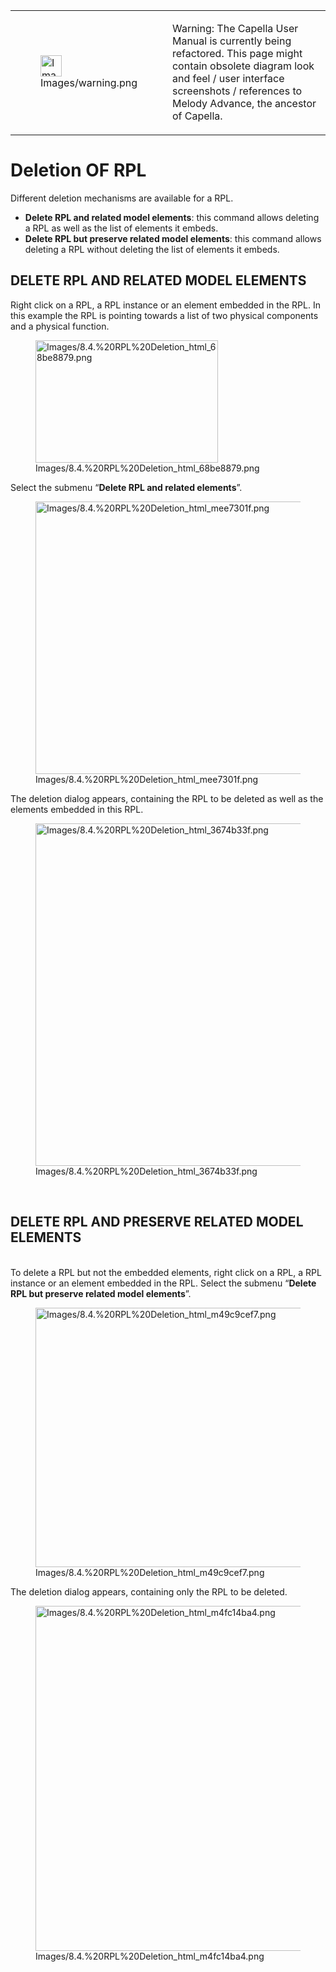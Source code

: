 <!--
  Copyright (c) 2006, 2015 THALES GLOBAL SERVICES.
  All rights reserved. This program and the accompanying materials
  are made available under the terms of the Eclipse Public License v1.0
  which accompanies this distribution, and is available at
  http://www.eclipse.org/legal/epl-v10.html

  Contributors:
       Thales - initial API and implementation
-->

{| border="1"
|-
| [[Image:Images/warning.png|34x34px]]
| Warning: The Capella User Manual is currently being refactored. This page might contain obsolete diagram look and feel / user interface screenshots / references to Melody Advance, the ancestor of Capella.
|}  

= Deletion OF RPL =
 
Different deletion mechanisms are available for a RPL.

* '''Delete RPL and related model elements''': this command allows deleting a RPL as well as the list of elements it embeds.
* '''Delete RPL but preserve related model elements''': this command allows deleting a RPL without deleting the list of elements it embeds.
 
== DELETE RPL AND RELATED MODEL ELEMENTS ==
 
Right click on a RPL, a RPL instance or an element embedded in the RPL. In this example the RPL is pointing towards a list of two physical components and a physical function.

[[Image:Images/8.4.%20RPL%20Deletion_html_68be8879.png|292x196px]]

Select the submenu &ldquo;'''Delete RPL and related elements'''&rdquo;.

[[Image:Images/8.4.%20RPL%20Deletion_html_mee7301f.png|726x436px]]

The deletion dialog appears, containing the RPL to be deleted as well as the elements embedded in this RPL.

[[Image:Images/8.4.%20RPL%20Deletion_html_3674b33f.png|648x548px]]

<br>

== DELETE RPL AND PRESERVE RELATED MODEL ELEMENTS ==
 
<br>

To delete a RPL but not the embedded elements, right click on a RPL, a RPL instance or an element embedded in the RPL.
Select the submenu &ldquo;'''Delete RPL but preserve related model elements'''&rdquo;.

[[Image:Images/8.4.%20RPL%20Deletion_html_m49c9cef7.png|706x415px]]

The deletion dialog appears, containing only the RPL to be deleted.

[[Image:Images/8.4.%20RPL%20Deletion_html_m4fc14ba4.png|614x552px]]  